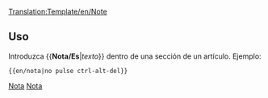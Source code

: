 [[Translation:Template/en/Note]]
<noinclude></noinclude>{{es/Metaplantilla de avisos| tipo  = información
| texto = <strong>Nota</strong><br/>{{{1| Quien agregó esta plantilla no fijó una nota específica, por lo que debe eliminarse o actualizarse}}}
}}<noinclude>

==Uso==
Introduzca <nowiki>{{</nowiki>'''Nota/Es'''|''texto''<nowiki>}}</nowiki> dentro de una sección de un artículo. Ejemplo:
<pre>{{en/nota|no pulse ctrl-alt-del}}</pre>

[[Category:es/Plantillas|Nota]][[Category:es/Cajas de mensajes|Nota]]</noinclude>